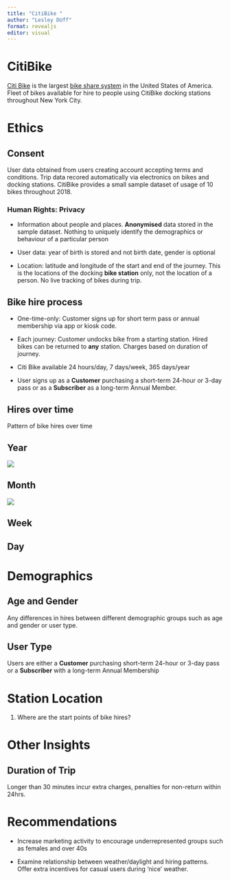```yaml
---
title: "CitiBike "
author: "Lesley DUff"
format: revealjs
editor: visual
---
```


# CitiBike

[Citi Bike](https://ride.citibikenyc.com/about) is the largest [bike share system](https://en.wikipedia.org/wiki/Bicycle-sharing_system) in the United States of America. Fleet of bikes available for hire to people using CitiBike docking stations throughout New York City.

# Ethics

## Consent

User data obtained from users creating account accepting terms and conditions. Trip data recored automatically via electronics on bikes and docking stations. CitiBike provides a small sample dataset of usage of 10 bikes throughout 2018.

### Human Rights: Privacy

-   Information about people and places. **Anonymised** data stored in the sample dataset. Nothing to uniquely identify the demographics or behaviour of a particular person

-   User data: year of birth is stored and not birth date, gender is optional

-   Location: latitude and longitude of the start and end of the journey. This is the locations of the docking **bike station** only, not the location of a person. No live tracking of bikes during trip.

## Bike hire process

-   One-time-only: Customer signs up for short term pass or annual membership via app or kiosk code.

-   Each journey: Customer undocks bike from a starting station. Hired bikes can be returned to **any** station. Charges based on duration of journey.

-   Citi Bike available 24 hours/day, 7 days/week, 365 days/year

-   User signs up as a **Customer** purchasing a short-term 24-hour or 3-day pass or as a **Subscriber** as a long-term Annual Member.

## Hires over time

Pattern of bike hires over time

## Year

![](analysis_and_documentation/images/plot_01_citibike_hires_by_day_of_year.png)

## Month

![](analysis_and_documentation/images/plot_02_citibike_hires_by_month.png)

## Week

## Day

# Demographics

## Age and Gender

Any differences in hires between different demographic groups such as age and gender or user type.

## User Type

Users are either a **Customer** purchasing short-term 24-hour or 3-day pass or a **Subscriber** with a long-term Annual Membership

# Station Location

1.  Where are the start points of bike hires?

# Other Insights

## Duration of Trip

Longer than 30 minutes incur extra charges, penalties for non-return within 24hrs.

# Recommendations

-   Increase marketing activity to encourage underrepresented groups such as females and over 40s

-   Examine relationship between weather/daylight and hiring patterns. Offer extra incentives for casual users during 'nice' weather.
